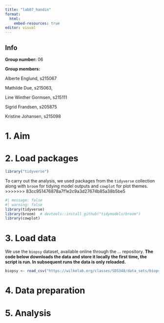 ```yaml
---
title: "lab07_handin"
format:
  html:
    embed-resources: true
editor: visual
---
```


## **Info**

**Group number:** 06

**Group members:**

Alberte Englund, s215067

Mathilde Due, s215063,

Line Winther Gormsen, s215111

Sigrid Frandsen, s205875

Kristine Johansen, s215098

# 1. Aim

# 2. **Load packages**

```r
library("tidyverse")
```

To carry out the analysis, we used packages from the `tidyverse` collection along with `broom` for tidying model outputs and `cowplot` for plot themes.
>>>>>>> 83cc951476878a7f1e2c9a3d27674b85a38b5be5

```r
#| message: false
#| warning: false
library(tidyverse)
library(broom)  # devtools::install_github("tidymodels/broom")
library(cowplot)
```

# 3. **Load data**

We use the `biopsy` dataset, available online through the ... repository. **The code below downloads the data and store it locally the first time, the script is run. In subsequent runs the data is only reloaded.**

```r
biopsy <- read_csv("https://wilkelab.org/classes/SDS348/data_sets/biopsy.csv")
```

# 4. **Data preparation**

# 5. **Analysis**
